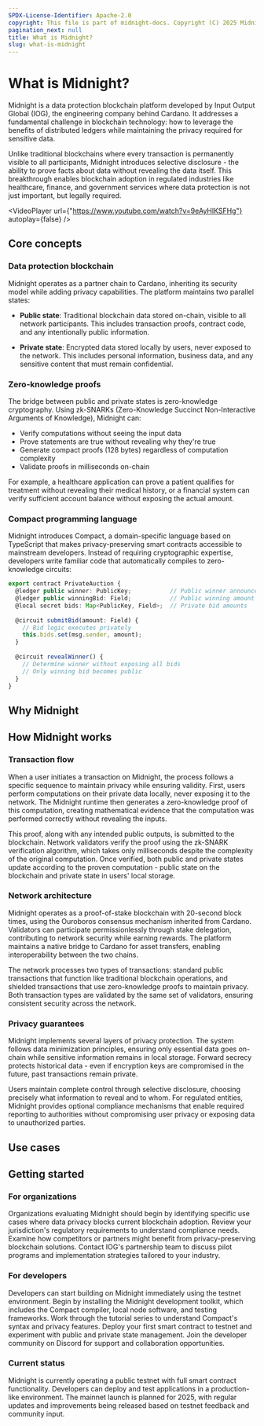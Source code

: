 ```yaml
---
SPDX-License-Identifier: Apache-2.0
copyright: This file is part of midnight-docs. Copyright (C) 2025 Midnight Foundation. Licensed under the Apache License, Version 2.0 (the "License"); You may not use this file except in compliance with the License. You may obtain a copy of the License at http://www.apache.org/licenses/LICENSE-2.0 Unless required by applicable law or agreed to in writing, software distributed under the License is distributed on an "AS IS" BASIS, WITHOUT WARRANTIES OR CONDITIONS OF ANY KIND, either express or implied. See the License for the specific language governing permissions and limitations under the License.
pagination_next: null
title: What is Midnight?
slug: what-is-midnight
---
```



# What is Midnight?

Midnight is a data protection blockchain platform developed by Input Output Global (IOG), the engineering company behind Cardano. It addresses a fundamental challenge in blockchain technology: how to leverage the benefits of distributed ledgers while maintaining the privacy required for sensitive data.

Unlike traditional blockchains where every transaction is permanently visible to all participants, Midnight introduces selective disclosure - the ability to prove facts about data without revealing the data itself. This breakthrough enables blockchain adoption in regulated industries like healthcare, finance, and government services where data protection is not just important, but legally required.


<VideoPlayer url={"https://www.youtube.com/watch?v=9eAyHlKSFHg"} autoplay={false} />

## Core concepts

### Data protection blockchain

Midnight operates as a partner chain to Cardano, inheriting its security model while adding privacy capabilities. The platform maintains two parallel states:

- **Public state**: Traditional blockchain data stored on-chain, visible to all network participants. This includes transaction proofs, contract code, and any intentionally public information.

- **Private state**: Encrypted data stored locally by users, never exposed to the network. This includes personal information, business data, and any sensitive content that must remain confidential.


### Zero-knowledge proofs

The bridge between public and private states is zero-knowledge cryptography. Using zk-SNARKs (Zero-Knowledge Succinct Non-Interactive Arguments of Knowledge), Midnight can:
- Verify computations without seeing the input data
- Prove statements are true without revealing why they're true
- Generate compact proofs (128 bytes) regardless of computation complexity
- Validate proofs in milliseconds on-chain

For example, a healthcare application can prove a patient qualifies for treatment without revealing their medical history, or a financial system can verify sufficient account balance without exposing the actual amount.


### Compact programming language

Midnight introduces Compact, a domain-specific language based on TypeScript that makes privacy-preserving smart contracts accessible to mainstream developers. Instead of requiring cryptographic expertise, developers write familiar code that automatically compiles to zero-knowledge circuits:

```typescript
export contract PrivateAuction {
  @ledger public winner: PublicKey;           // Public winner announcement
  @ledger public winningBid: Field;           // Public winning amount
  @local secret bids: Map<PublicKey, Field>;  // Private bid amounts
  
  @circuit submitBid(amount: Field) {
    // Bid logic executes privately
    this.bids.set(msg.sender, amount);
  }
  
  @circuit revealWinner() {
    // Determine winner without exposing all bids
    // Only winning bid becomes public
  }
}
```

## Why Midnight

<FlipCardGrid>
  <FlipCard 
    title="Regulatory compliance is non-negotiable"
    frontContent="Data protection laws now carry penalties that can destroy businesses. GDPR fines reach €20 million or 4% of global revenue. HIPAA violations cost up to $2 million per year. Traditional public blockchains make compliance impossible."
    backContent="The regulatory landscape includes GDPR (Europe) with fines up to €20M or 4% of revenue, CCPA (California) at $7,500 per violation, HIPAA (Healthcare) up to $2M per violation/year, and PIPEDA (Canada) with unlimited penalties. Midnight's solution enables selective disclosure for compliance reporting without data exposure. Organizations can prove they meet requirements, generate audit trails, and respond to regulatory requests while keeping sensitive data encrypted."
    height="240px"
  />
  
  <FlipCard 
    title="Current blockchain choices"
    frontContent="Organizations need blockchain's trust and immutability but cannot expose customer data, trade secrets, or competitive intelligence. Existing solutions force them to choose between transparency and privacy."
    backContent="The blockchain trilemma presents three unsatisfactory options: Public chains offer full transparency but no privacy, making them unusable for sensitive data. Private chains provide privacy but sacrifice decentralization, defeating blockchain's purpose. Hybrid attempts are complex, fragmented, and lack interoperability. Midnight breaks this trilemma by providing one platform with both public and private state, maintaining decentralization while enabling privacy through zero-knowledge proofs."
    height="240px"
  />
  
  <FlipCard 
    title="Privacy technology requires certain expertise"
    frontContent="Zero-knowledge cryptography is complex. Most developers lack the specialized knowledge to build privacy-preserving applications, creating a massive barrier to adoption."
    backContent="Traditional ZK development requires understanding of algebraic circuits, knowledge of cryptographic primitives, expertise in proof systems, and months of specialized learning. Midnight changes this by letting developers write TypeScript-like code in Compact. The compiler handles circuit generation, proof system integration, and cryptographic operations automatically. Any developer familiar with TypeScript can build privacy-preserving applications immediately."
    height="240px"
  />
</FlipCardGrid>


## How Midnight works

### Transaction flow

When a user initiates a transaction on Midnight, the process follows a specific sequence to maintain privacy while ensuring validity. First, users perform computations on their private data locally, never exposing it to the network. The Midnight runtime then generates a zero-knowledge proof of this computation, creating mathematical evidence that the computation was performed correctly without revealing the inputs.

This proof, along with any intended public outputs, is submitted to the blockchain. Network validators verify the proof using the zk-SNARK verification algorithm, which takes only milliseconds despite the complexity of the original computation. Once verified, both public and private states update according to the proven computation - public state on the blockchain and private state in users' local storage.

### Network architecture

Midnight operates as a proof-of-stake blockchain with 20-second block times, using the Ouroboros consensus mechanism inherited from Cardano. Validators can participate permissionlessly through stake delegation, contributing to network security while earning rewards. The platform maintains a native bridge to Cardano for asset transfers, enabling interoperability between the two chains.

The network processes two types of transactions: standard public transactions that function like traditional blockchain operations, and shielded transactions that use zero-knowledge proofs to maintain privacy. Both transaction types are validated by the same set of validators, ensuring consistent security across the network.

### Privacy guarantees

Midnight implements several layers of privacy protection. The system follows data minimization principles, ensuring only essential data goes on-chain while sensitive information remains in local storage. Forward secrecy protects historical data - even if encryption keys are compromised in the future, past transactions remain private.

Users maintain complete control through selective disclosure, choosing precisely what information to reveal and to whom. For regulated entities, Midnight provides optional compliance mechanisms that enable required reporting to authorities without compromising user privacy or exposing data to unauthorized parties.


## Use cases

<FlipCardGrid>
  <FlipCard 
    title="Financial services"
    frontContent="Private transactions with regulatory compliance, dark pools, confidential credit scoring, and cross-border payments with privacy."
    backContent="Financial institutions execute private transactions while maintaining regulatory reporting capabilities. Dark pools operate with completely hidden order books, revealing only matched trades. Credit scoring systems evaluate creditworthiness without accessing personal financial details. Cross-border payments process through private channels while meeting international compliance requirements. Banks can share suspicious activity reports with regulators without exposing customer data to unauthorized parties."
    height="220px"
  />
  
  <FlipCard 
    title="Healthcare"
    frontContent="HIPAA-compliant data sharing, private clinical trials, confidential insurance claims, and prescription verification with privacy."
    backContent="Healthcare providers share patient data through consent management systems, ensuring HIPAA compliance while enabling care coordination. Clinical trials protect participant privacy while maintaining data integrity for research validation. Insurance companies process claims without accessing complete medical histories. Pharmacies verify prescriptions without revealing underlying medical conditions. Research institutions can collaborate on studies without exposing individual patient data."
    height="220px"
  />
  
  <FlipCard 
    title="Supply chain"
    frontContent="Trade secret protection, confidential pricing, authenticity verification, and competitive intelligence protection in multi-party systems."
    backContent="Businesses protect trade secrets while collaborating in multi-party supply chain systems. Confidential pricing agreements remain private between specific parties while other aspects of transactions stay transparent. Companies verify product authenticity without revealing supplier relationships or competitive intelligence about sourcing strategies. Manufacturers can prove compliance with standards without exposing proprietary processes."
    height="220px"
  />
  
  <FlipCard 
    title="Government"
    frontContent="Private voting systems, citizen data protection, inter-agency data sharing, and privacy-preserving regulatory reporting."
    backContent="Government agencies implement private voting systems where individual votes remain secret while tallies are publicly verifiable. Citizen services protect personal data while providing necessary government functions. Inter-agency data sharing occurs with granular access control, ensuring information reaches only authorized departments. Regulatory reporting maintains privacy for citizens while providing required oversight data. Identity verification systems confirm eligibility without exposing personal details."
    height="220px"
  />
</FlipCardGrid>


## Getting started

### For organizations

Organizations evaluating Midnight should begin by identifying specific use cases where data privacy blocks current blockchain adoption. Review your jurisdiction's regulatory requirements to understand compliance needs. Examine how competitors or partners might benefit from privacy-preserving blockchain solutions. Contact IOG's partnership team to discuss pilot programs and implementation strategies tailored to your industry.

### For developers

Developers can start building on Midnight immediately using the testnet environment. Begin by installing the Midnight development toolkit, which includes the Compact compiler, local node software, and testing frameworks. Work through the tutorial series to understand Compact's syntax and privacy features. Deploy your first smart contract to testnet and experiment with public and private state management. Join the developer community on Discord for support and collaboration opportunities.

### Current status

Midnight is currently operating a public testnet with full smart contract functionality. Developers can deploy and test applications in a production-like environment. The mainnet launch is planned for 2025, with regular updates and improvements being released based on testnet feedback and community input.